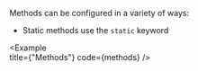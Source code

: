 
Methods can be configured in a variety of ways:

- Static methods use the `static` keyword

<Example   
  title={"Methods"}
  code={methods}
/>
